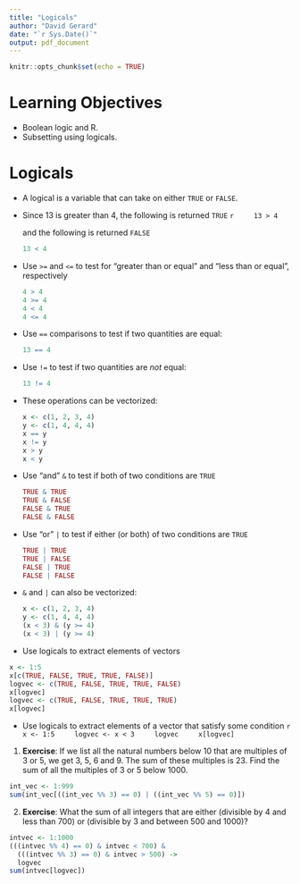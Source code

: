 ```yaml
---
title: "Logicals"
author: "David Gerard"
date: "`r Sys.Date()`"
output: pdf_document
---
```


```r
knitr::opts_chunk$set(echo = TRUE)
```

# Learning Objectives

- Boolean logic and R.
- Subsetting using logicals.

# Logicals

- A logical is a variable that can take on either `TRUE` or `FALSE`.

- Since 13 is greater than 4, the following is returned `TRUE`
    ```r
    13 > 4
    ```
    
    and the following is returned `FALSE`
    
    ```r
    13 < 4
    ```
    
- Use `>=` and `<=` to test for "greater than or equal" and "less than or equal", respectively

    ```r
    4 > 4
    4 >= 4
    4 < 4
    4 <= 4
    ```

- Use `==` comparisons to test if two quantities are equal:

    ```r
    13 == 4
    ```

- Use `!=` to test if two quantities are *not* equal:

    ```r
    13 != 4
    ```
    
- These operations can be vectorized:

    ```r
    x <- c(1, 2, 3, 4)
    y <- c(1, 4, 4, 4)
    x == y
    x != y
    x > y
    x < y
    ```
    
- Use "and" `&` to test if both of two conditions are `TRUE`

    ```r
    TRUE & TRUE
    TRUE & FALSE
    FALSE & TRUE
    FALSE & FALSE
    ```


- Use "or" `|` to test if either (or both) of two conditions are `TRUE`

    ```r
    TRUE | TRUE
    TRUE | FALSE
    FALSE | TRUE
    FALSE | FALSE
    ```
    
- `&` and `|` can also be vectorized:

    ```r
    x <- c(1, 2, 3, 4)
    y <- c(1, 4, 4, 4)
    (x < 3) & (y >= 4)
    (x < 3) | (y >= 4)
    ```
    
- Use logicals to extract elements of vectors

```r
x <- 1:5
x[c(TRUE, FALSE, TRUE, TRUE, FALSE)]
logvec <- c(TRUE, FALSE, TRUE, TRUE, FALSE)
x[logvec]
logvec <- c(TRUE, FALSE, TRUE, TRUE, TRUE)
x[logvec]
```


- Use logicals to extract elements of a vector that satisfy some condition
    ```r
    x <- 1:5
    logvec <- x < 3
    logvec
    x[logvec]
    ```
    
1. **Exercise**: If we list all the natural numbers below 10 that are multiples of 3 or 5, we get 3, 5, 6 and 9. The sum of these multiples is 23. Find the sum of all the multiples of 3 or 5 below 1000.

```r
int_vec <- 1:999
sum(int_vec[((int_vec %% 3) == 0) | ((int_vec %% 5) == 0)])
```

2. **Exercise**: What the sum of all integers that are either (divisible by 4 and less than 700) or (divisible by 3 and between 500 and 1000)?

```r
intvec <- 1:1000
(((intvec %% 4) == 0) & intvec < 700) &
  (((intvec %% 3) == 0) & intvec > 500) ->
  logvec
sum(intvec[logvec])
```



    

